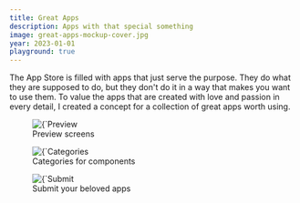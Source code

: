 ```yaml
---
title: Great Apps
description: Apps with that special something
image: great-apps-mockup-cover.jpg
year: 2023-01-01
playground: true
---
```


The App Store is filled with apps that just serve the purpose. They do what they are supposed to do, but they don't do it in a way that makes you want to use them. To value the apps that are created with love and passion in every detail, I created a concept for a collection of great apps worth using.

<figure>
    <Image 
        src={`/images/projects/great-apps/preview-screens.png`}
        alt={`Preview screens`}
        width={593}
        height={305}
        priority
    />
    <figcaption>Preview screens</figcaption>
</figure>

<figure>
    <Image 
        src={`/images/projects/great-apps/categories.png`}
        alt={`Categories for components`}
        width={593}
        height={305}
        priority
    />
    <figcaption>Categories for components</figcaption>
</figure>

<figure>
    <Image 
        src={`/images/projects/great-apps/submit.png`}
        alt={`Submit your beloved apps`}
        width={593}
        height={305}
        priority
    />
    <figcaption>Submit your beloved apps</figcaption>
</figure>